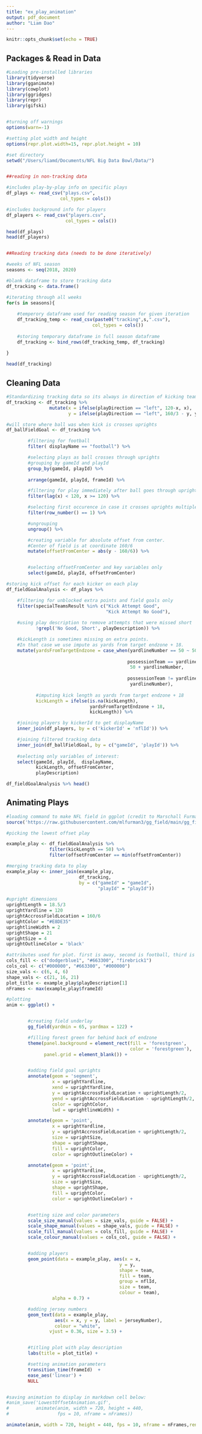 ```yaml
---
title: "ex_play_animation"
output: pdf_document
author: "Liam Dao"
---
```


```r
knitr::opts_chunk$set(echo = TRUE)
```

## Packages & Read in Data
```r
#Loading pre-installed libraries
library(tidyverse)
library(gganimate)
library(cowplot)
library(ggridges)
library(repr)
library(gifski)


#turning off warnings
options(warn=-1)

#setting plot width and height
options(repr.plot.width=15, repr.plot.height = 10)

#set directory
setwd("/Users/liamd/Documents/NFL Big Data Bowl/Data/")


##reading in non-tracking data

#includes play-by-play info on specific plays
df_plays <- read_csv("plays.csv",
                    col_types = cols())

#includes background info for players
df_players <- read_csv("players.csv",
                      col_types = cols())

head(df_plays)
head(df_players)


##Reading tracking data (needs to be done iteratively)

#weeks of NFL season
seasons <- seq(2018, 2020)

#blank dataframe to store tracking data
df_tracking <- data.frame()

#iterating through all weeks
for(s in seasons){
    
    #temperory dataframe used for reading season for given iteration
    df_tracking_temp <- read_csv(paste0("tracking",s,".csv"),
                                col_types = cols())
    
    #storing temporary dataframe in full season dataframe
    df_tracking <- bind_rows(df_tracking_temp, df_tracking)                            
    
}

head(df_tracking)
```


## Cleaning  Data
```r
#Standardizing tracking data so its always in direction of kicking team.
df_tracking <- df_tracking %>%
                mutate(x = ifelse(playDirection == "left", 120-x, x),
                       y = ifelse(playDirection == "left", 160/3 - y, y))

#will store where ball was when kick is crosses uprights
df_ballFieldGoal <- df_tracking %>%

        #filtering for football
        filter( displayName == "football") %>%

        #selecting plays as ball crosses through uprights
        #grouping by gameId and playId
        group_by(gameId, playId) %>%
        
        arrange(gameId, playId, frameId) %>%

        #filtering for play immediately after ball goes through uprights
        filter(lag(x) < 120, x >= 120) %>%

        #selecting first occurence in case it crosses uprights multiple times
        filter(row_number() == 1) %>%

        #ungrouping
        ungroup() %>%

        #creating variable for absolute offset from center.
        #Center of field is at coordinate 160/6
        mutate(offsetFromCenter = abs(y - 160/6)) %>%


        #selecting offsetFromCenter and key variables only
        select(gameId, playId, offsetFromCenter)

#storing kick offset for each kicker on each play
df_fieldGoalAnalysis <- df_plays %>%

    #filtering for unblocked extra points and field goals only
    filter(specialTeamsResult %in% c("Kick Attempt Good",
                                     "Kick Attempt No Good"),
          
    #using play description to remove attempts that were missed short           
           !grepl('No Good, Short', playDescription)) %>%

    #kickLength is sometimes missing on extra points.
    #In that case we use impute as yards from target endzone + 18.
    mutate(yardsFromTargetEndzone = case_when(yardlineNumber == 50 ~ 50,
                                              
                                             possessionTeam == yardlineSide ~
                                              50 + yardlineNumber,
                                              
                                             possessionTeam != yardlineSide ~
                                              yardlineNumber),
           
           #imputing kick length as yards from target endzone + 18
           kickLength = ifelse(is.na(kickLength),
                               yardsFromTargetEndzone + 18,
                               kickLength)) %>%

    #joining players by kickerId to get displayName
    inner_join(df_players, by = c('kickerId' = 'nflId')) %>%

    #joining filtered tracking data
    inner_join(df_ballFieldGoal, by = c("gameId", 'playId')) %>%
    
    #selecting only variables of interest:
    select(gameId, playId,  displayName,
           kickLength, offsetFromCenter,
           playDescription)

df_fieldGoalAnalysis %>% head()
```


## Animating Plays
```r
#loading command to make NFL field in ggplot (credit to Marschall Furman)
source('https://raw.githubusercontent.com/mlfurman3/gg_field/main/gg_field.R')

#picking the lowest offset play

example_play <- df_fieldGoalAnalysis %>%
                filter(kickLength == 50) %>%
                filter(offsetFromCenter == min(offsetFromCenter))

#merging tracking data to play
example_play <- inner_join(example_play,
                           df_tracking,
                           by = c("gameId" = "gameId",
                                  "playId" = "playId"))

#upright dimensions
uprightLength = 18.5/3
uprightYardline = 120
uprightAccrossFieldLocation = 160/6
uprightColor = "#E8DE35"
uprightlineWidth = 2
uprightShape = 21
uprightSize = 4
uprightOutlineColor = 'black'

#attributes used for plot. first is away, second is football, third is home.
cols_fill <- c("dodgerblue1", "#663300", "firebrick1")
cols_col <- c("#000000", "#663300", "#000000")
size_vals <- c(6, 4, 6)
shape_vals <- c(21, 16, 21)
plot_title <- example_play$playDescription[1]
nFrames <- max(example_play$frameId)

#plotting
anim <- ggplot() +


        #creating field underlay
        gg_field(yardmin = 65, yardmax = 122) +

        #filling forest green for behind back of endzone
        theme(panel.background = element_rect(fill = 'forestgreen',
                                              color = 'forestgreen'),
              panel.grid = element_blank()) +


        #adding field goal uprights
        annotate(geom = 'segment',
                 x = uprightYardline,
                 xend = uprightYardline,
                 y = uprightAccrossFieldLocation + uprightLength/2,
                 yend = uprightAccrossFieldLocation - uprightLength/2,
                 color = uprightColor,
                 lwd = uprightlineWidth) +

        annotate(geom = 'point',
                 x = uprightYardline,
                 y = uprightAccrossFieldLocation + uprightLength/2,
                 size = uprightSize,
                 shape = uprightShape,
                 fill = uprightColor,
                 color = uprightOutlineColor) +

        annotate(geom = 'point',
                 x = uprightYardline,
                 y = uprightAccrossFieldLocation - uprightLength/2,
                 size = uprightSize,
                 shape = uprightShape,
                 fill = uprightColor,
                 color = uprightOutlineColor) +


        #setting size and color parameters
        scale_size_manual(values = size_vals, guide = FALSE) + 
        scale_shape_manual(values = shape_vals, guide = FALSE) +
        scale_fill_manual(values = cols_fill, guide = FALSE) + 
        scale_colour_manual(values = cols_col, guide = FALSE) +


        #adding players
        geom_point(data = example_play, aes(x = x,
                                          y = y, 
                                          shape = team,
                                          fill = team,
                                          group = nflId,
                                          size = team,
                                          colour = team), 
                 alpha = 0.7) +  

        #adding jersey numbers
        geom_text(data = example_play,
                  aes(x = x, y = y, label = jerseyNumber),
                  colour = "white", 
                vjust = 0.36, size = 3.5) + 


        #titling plot with play description
        labs(title = plot_title) +

        #setting animation parameters
        transition_time(frameId)  +
        ease_aes('linear') + 
        NULL 


#saving animation to display in markdown cell below:
#anim_save('LowestOffsetAnimation.gif',
#          animate(anim, width = 720, height = 440,
#                  fps = 10, nframe = nFrames))

animate(anim, width = 720, height = 440, fps = 10, nframe = nFrames,renderer=gifski_renderer("test.gif"))
```

